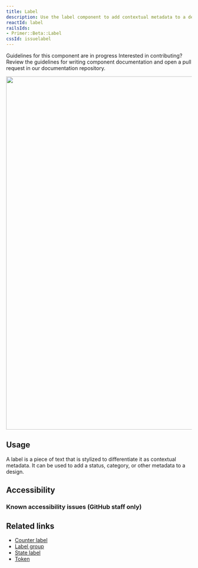 ```yaml
---
title: Label
description: Use the label component to add contextual metadata to a design.
reactId: label
railsIds:
- Primer::Beta::Label
cssId: issuelabel
---
```



<Note variant="warning">
  <Text sx={{display: 'block', fontWeight: 'bold', mb: 2}}>Guidelines for this component are in progress</Text>
  <Text>Interested in contributing? Review the guidelines for <Link as={GatsbyLink} to="/guides/contribute/documentation#documenting-components">writing component documentation</Link> and open a pull request in our <Link as={GatsbyLink} to="https://github.com/primer/design">documentation repository.</Link></Text>
</Note>

<img
  width="960"
  role="presentation"
  src="https://github.com/primer/design/assets/2313998/c2bfee0c-8443-4076-aba8-27e6f2fbb4e0"
/>

## Usage

A label is a piece of text that is stylized to differentiate it as contextual metadata. It can be used to add a status, category, or other metadata to a design.

## Accessibility

### Known accessibility issues (GitHub staff only)

 <AccessibilityLink label="Label"/>

## Related links

- [Counter label](/components/counter-label/)
- [Label group](/components/label-group/)
- [State label](/components/state-label/)
- [Token](/components/token/)
